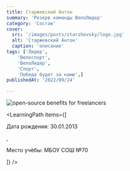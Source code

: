 ```yaml
---
title: Старжевский Антон 
summary: 'Резерв команды ВелоЛидер'
category: 'Состав'
cover:
  src: '/images/posts/starzhevsky/logo.jpg'
  alt: 'Старжевский Антон'
  caption: 'описание'
tags: ['Лидер',
    'Велоспорт',
    'ВелоЛидер',
    'Спорт',
    'Победа будет за нами',]
publishedAt: '2022/09/24'

---
```

<CardLeaders>
<Image
  src="/images/posts/starzhevsky/logo.jpg"
  alt="open-source benefits for freelancers"
/>

<LearningPath
  items={[
    <p>Дата рождения: 30.01.2013</p>,
    <p>Место учёбы: МБОУ СОШ №70</p>
  ]}
/>
</CardLeaders>